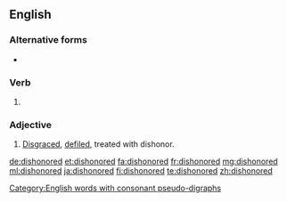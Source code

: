 ==English==

===Alternative forms===
* {{l|en|dishonoured}}

===Verb===
{{head|en|verb form}}

# {{en-past of|dishonor}}

===Adjective===
{{en-adj}}

# [[disgrace|Disgraced]], [[defile]]d, treated with dishonor.

[[Category:English words with consonant pseudo-digraphs]]

[[de:dishonored]]
[[et:dishonored]]
[[fa:dishonored]]
[[fr:dishonored]]
[[mg:dishonored]]
[[ml:dishonored]]
[[ja:dishonored]]
[[fi:dishonored]]
[[te:dishonored]]
[[zh:dishonored]]